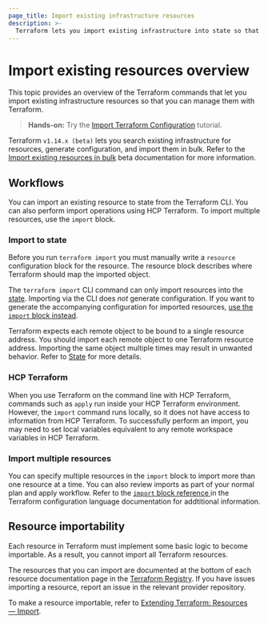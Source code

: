 ```yaml
---
page_title: Import existing infrastructure resources
description: >-
  Terraform lets you import existing infrastructure into state so that you can begin managing your infrastructure as code.
---
```


# Import existing resources overview

This topic provides an overview of the Terraform commands that let you import existing infrastructure resources so that you can manage them with Terraform. 

> **Hands-on:** Try the [Import Terraform Configuration](/terraform/tutorials/state/state-import?utm_source=WEBSITE&utm_medium=WEB_IO&utm_offer=ARTICLE_PAGE&utm_content=DOCS) tutorial.

<Note>

Terraform `v1.14.x (beta)` lets you search existing infrastructure for resources, generate configuration, and import them in bulk. Refer to the [Import existing resources in bulk](/terraform/language/v1.14.x/import/bulk) beta documentation for more information.

</Note>

## Workflows

You can import an existing resource to state from the Terraform CLI. You can also perform import operations using HCP Terraform. To import multiple resources, use the `import` block.  

### Import to state

Before you run `terraform import` you must manually write a `resource` configuration block for the resource. The resource block describes where Terraform should map the imported object.

The `terraform import` CLI command can only import resources into the [state](/terraform/language/state). Importing via the CLI does _not_ generate configuration. If you want to generate the accompanying configuration for imported resources, [use the `import` block instead](/terraform/language/import).

Terraform expects each remote object to be bound to a single resource address. You should import each remote object to one Terraform resource address. Importing the same object multiple times may result in unwanted behavior. Refer to [State](/terraform/language/state) for more details.

### HCP Terraform

When you use Terraform on the command line with HCP Terraform, commands such as `apply` run inside your HCP Terraform environment. However, the `import` command runs locally, so it does not have access to information from HCP Terraform. To successfully perform an import, you may need to set local variables equivalent to any remote workspace variables in HCP Terraform.

### Import multiple resources

You can specify multiple resources in the `import` block to import more than one resource at a time. You can also review imports as part of your normal plan and apply workflow. Refer to the [`import` block reference ](/terraform/language/import) in the Terraform configuration language documentation for addtitional information.

## Resource importability

Each resource in Terraform must implement some basic logic to become
importable. As a result, you cannot import all Terraform resources.

The resources that you can import are documented at the bottom of
each resource documentation page in the [Terraform Registry](https://registry.terraform.io/). If you have issues importing a resource, report an issue in the relevant provider repository.

To make a resource importable, refer to [Extending Terraform: Resources — Import](/terraform/plugin/sdkv2/resources/import).